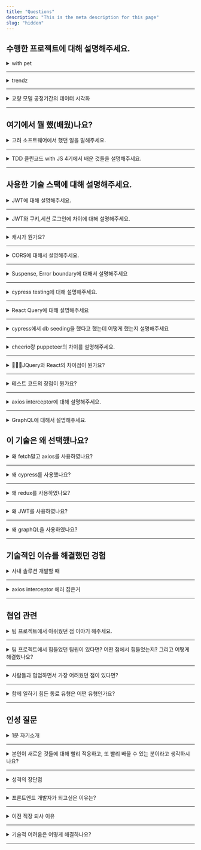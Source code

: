 ```yaml
---
title: "Questions"
description: "This is the meta description for this page"
slug: "hidden"
---
```


## 수행한 프로젝트에 대해 설명해주세요.

<details>
  <summary>with pet</summary>
  with pet 이라는 프로젝트는 반려동물과 관련된 것들을 기록할 수 있는 어플리케이션
  입니다. react-query를 이용하여 비동기 핸들링과 캐싱, prefetching을 구현하였고,
  저는 로컬로그인과 카카오 지도 api를 이용하여 근방의 동물병원을 표출하고 지도가
  움직이면 현재 위치에서 재검색하는 것을 구현하였습니다. 또한 재사용이 가능한 캘린더
  컴포넌트를 만들고 캘린더와 데이터를 바인딩하여 가계부를 구현하였고 그것을 시각화
  하였습니다.
</details>

---

<details>
  <summary>trendz</summary>
  trendz라는 사이트는 요즘 트랜트를 크롤링해서 한곳에서 표출하는 사이트입니다. 크롤링을
  위해서 cheerio, puppeeter를 사용하였고, redux를 사용하여 상태를 전역적으로 관리
  하였습니다.
</details>

---

<details>
  <summary>교량 모델 공정기간의 데이터 시각화</summary>
  간트 차트와 교량 모델을 연동하고 공정 기간을 시뮬레이션 하는 어플리케이션을 구현하였습니다.
  오른쪽에는 unity container인 교량모델을 iframe 형태로 띄우고, 왼쪽에는 간트 차트
  라이브러리를 이용하여 차트를 구현하였고, webQL을 이용하여 요청과 응답을 unity container와
  하였습니다.
</details>

---

## 여기에서 뭘 했(배웠)나요?

<details>
  <summary>고려 소프트웨어에서 했던 일을 말해주세요.</summary>
  이전 직장은 건설분야의 회사였습니다. 교량이나 건물을 모델링하는 어플리케이션을
  만드는 회사였습니다. 거기에서 저는 nodejs를 이용하여 백앤드 개발과 jQuery를 이용한
  프론트앤드 개발을 맡아서 하였습니다.
</details>

---

<details>
  <summary>TDD 클린코드 with JS 4기에서 배운 것들을 설명해주세요.</summary>이
  프로그램은 레이싱 카나 로또, 자판기와 같은 작은 어플리케이션을 구현을 하고 e2e
  testing 붙이는 것이 미션이었고, 제가 짠 코드를 코드 리뷰를 받으면서
  개선해나가는 프로그램이었습니다. 저는 개인적으로 이것을 하면서 클린한 코드와
  클린한 아키텍쳐에 대해서 남들이 짠 코드를 보고 많이 느끼게 되었고 도움이 많이
  됐다고 생각합니다.
</details>

---

## 사용한 기술 스택에 대해 설명해주세요.

<details>
  <summary>JWT에 대해 설명해주세요.</summary>
  JWT는 Json Web Token의 준말이고 인증을 처리할 할때 사용합니다. 2개의 토큰으로 jwt인증을
  구현하는데요. access token과 refresh token으로 관리를 합니다. 로그인과 동시에 access
  token과 refresh token을 발급한뒤, api를 호출 할때 header에 access token을 붙여서
  보내면 server에서 인증된 access token인지 확인 후 보호된 데이터를 클라이언트에게
  응답해줍니다.
</details>

---

<details>
  <summary>JWT와 쿠키,세션 로그인에 차이에 대해 설명해주세요.</summary>
  쿠키, 세션 로그인은 로그인 정보를 쿠키나 세션에 저장하는데 반해 JWT는 access token과
  refresh token 두 토큰을 이용하여 구현합니다.
</details>

---

<details>
  <summary>캐시가 뭔가요?</summary>
  자주 사용하는 데이터나 값을 미리 복사해 놓는 임시 장소이다. 캐시는 저장공간이 작고
  비용이 비싼 대신 빠른 성능을 제공한다
</details>

---

<details>
  <summary>CORS에 대해서 설명해주세요.</summary>
  CORS는 브라우저에서 다른 출처에서 리소스를 가져올 때 보안상 에러를 뿜는데, 이를
  허용하는 정책입니다.
</details>

---

<details>
  <summary>Suspense, Error boundary에 대해서 설명해주세요</summary>
  error boundary는 하위 컴포넌트 트리에서 자바스크립트 에러를 catch하며 에러가 난
  컴포넌트 대신 fallback UI를 보여주는 react component 입니다. suspense는 요번에
  정식 릴리즈가 되었고, 렌더링 할때 어떤 작업이 끝날때까지 잠시 다른 컴포넌트를 먼저
  렌더링 하는 것입니다. 한마디로 로딩시 보여줄 컴포넌트 입니다.
</details>

---

<details>
  <summary>cypress testing에 대해 설명해주세요.</summary>
  cypress는 e2e testing을 하는 라이브러리 입니다. e2e 테스팅은 사용자에게 직접 노출되는
  부분을 테스트 하는 기법입니다.
</details>

---

<details>
  <summary>React Query에 대해 설명해주세요</summary>
  react query는 서버 상태 관리 및 비동기 로직을 쉽게 다루게 해주는 라이브러리입니다.
  데이터 fetching, 캐싱, 동기화, 서버쪽 데이터 업데이트 등을 쉽게 할 수 있기 때문에
  사용을 해보았습니다.
</details>

---

<details>
  <summary>
    cypress에서 db seeding을 했다고 했는데 어떻게 했는지 설명해주세요
  </summary>
  lowdb를 이용해서 데이터베이스를 세팅을 해두고, 테스팅할 때 실제 api를 호출이 되면,
  그 호출을 가로채고, lowdb의 데이터가 crud 되게끔 구현을 했습니다.
</details>

---

<details>
  <summary>cheerio랑 puppeteer의 차이를 설명해주세요.</summary>
  cheerio는 정적인 화면만 크롤링 할 수 있는 라이브러리입니다. 반면에 puppeteer는
  크롬을 제어할 수 있는 라이브러리 입니다. puppeteer를 사용하면 가상의 크롬 브라우저를
  띄워 스크롤이나 스크린샷, 크롤링을 가능하게 합니다.
</details>

---

<details>
  <summary>🤔🤔🤔JQuery와 React의 차이점이 뭔가요?</summary>
  가장 큰 차이점은 DOM 조작을 어떻게 하느냐 입니다. 상태관리를 이용한 virtual dom을
  이용하고 jquery는 직접적으로 dom 조작을 합니다.
</details>

---

<details>
  <summary>테스트 코드의 장점이 뭔가요?</summary>
  작성한 코드가 의도한 대로 작동하는지 검증할 수 있고, 코드 변경시에도 사이드 이펙트를
  줄일 수 있습니다.
</details>

---

<details>
  <summary>axios interceptor에 대해 설명해주세요.</summary>
  api의 요청이나 응답을 가로채어 어떤 로직을 실행할 수 있게끔 하는 것입니다.
</details>

---

<details>
  <summary>GraphQL에 대해서 설명해주세요.</summary>
  쿼리 언어이고 클라이언트가 데이터를 서버로 부터 효율적이게 가지고 올 수 있도록
  사용합니다.
</details>

## 이 기술은 왜 선택했나요?

<details>
  <summary>왜 fetch말고 axios를 사용하였나요?</summary>
  Fetch는 404 에러나 다른 HTTP 에러 응답을 받았다고 해서 promise를 reject하지 않습니다.
  Fetch는 네트워크 장애가 발생한 경우에만 promise를 거부(reject) 합니다. 따라서 .then
  절을 사용해 수동으로 HTTP 에러를 처리해야 합니다. fetch는 JSON을 body에서 보낼때
  parsing이 필요한데 axios은 그 자체로 파싱을 해서 보내주고 http에러가 발생했을때도
  promise를 reject해서 더 편리해서 사용했습니다.
</details>

---

<details>
  <summary>왜 cypress를 사용했나요?</summary>
  e2e 테스팅을 하고싶어서 입니다. 한 테스트에 기능 전체를 커버할 수 있고 대부분 다시
  작성하지 않아도 되고 사용자가 앱을 사용하는 방식과 유사하기도하고 캔트 백이 통합테스트가
  투자 대비 얻는 것이 가장 많다고 했기 때문에 cypress를 사용하였습니다.
</details>

---

<details>
  <summary>왜 redux를 사용하였나요?</summary>
  중앙에서 상태를 관리하기 위해서 입니다.
</details>

---

<details>
  <summary>왜 JWT를 사용하였나요?</summary>
  보안에 더 좋아서
</details>

---

<details>
  <summary>왜 graphQL을 사용하였나요?</summary>
  블로그를 Gatsby로 빌드했는데 그때 GraphQL이라는 쿼리 언어를 통해 데이터를 액세스하기
  떄문에 사용하였습니다. gatsby가 graphql을 사용하는 이유는 이미지를 최적화 할 수
  있고 페이지 구축 프로세스를 단순화 시킵니다. graphql은 원하는 데이터만 가지고 올
  수 있어 overfetching을 방지할 수 있습니다.
</details>

---

## 기술적인 이슈를 해결했던 경험

<details>
  <summary>사내 솔루션 개발할 때</summary>
  사내 솔루션을 개발할 때 간트 차트를 교량 모델과 연동하고 시뮬레이션하는 기능을
  담당하여 개발하게 되었습니다. 간트 차트와 시뮬레이션 구현은 처음 해보는 것이었습니다.
  그래서 요구 사항들을 설계하고 어떤 것부터 구현해야 할지 분석했습니다. 요구사항들을
  작은 부분으로 쪼개어 순서대로 하나씩 해결해 나갔습니다. 먼저, 사용할 간트 차트
  라이브러리부터 분석했습니다. 그리고 차근차근 범위 슬라이더, 교량 모델과의 연동,
  시뮬레이션을 위한 interval 함수 등을 구글링하면서 스터디한 후 구현했습니다. <b>
    처음에는 막막했었으나 어떻게든 구현해야 한다는 마음가짐으로 개발
  </b>에 임했고 하나씩 쪼개어 구현하다 보니 결국 요구사항을 다 해결했을 뿐만 아니라
  기한이 남아 배속 기능까지 추가 구현을 하게 되었습니다.
</details>

---

<details>
  <summary>axios interceptor 에러 잡은거</summary>
  <b>원인 파악이 어려운 장애를 극복했던 경험이 있습니다.</b> jwt 인증을 구현할때
  RefreshToken과 AccessToken을 처리하기위해 axios의 interceptor를 이용했습니다. 그때
  특정된 부분이 아닌 곳에서 시간이 지나면 에러가 났었는데 도통 에러를 찾기가 굉장히
  어려웠습니다. 그래도 계속 원인을 파악하기위해 디버깅을 계속 해본 결과, 제가 달력
  데이터를 가지고 올때 이번달 가계부 데이터와 다음달 데이터, 이전달 데이터 이렇게
  동시에 3가지 api를 react-query의 prefecting으로 호출하고 있었습니다. 이것을 메세지큐를
  이용해서 토큰을 재발급 할때 큐에 호출된 api를 담아두고 새로운 토큰이 발급되면 그
  토큰을 헤더에 넣어서 다시 호출되게끔 구현을 해서 해결하게 되었습니다.
</details>

---

## 협업 관련

<details>
  <summary>팀 프로젝트에서 아쉬웠던 점 이야기 해주세요.</summary>
  소통의 부재가 가끔은 아쉬웠습니다. 프로젝트가 진행이 되고 있을 때 해당 상황이 공유가
  되지않고 일부 팀원분들만 알고 있었던 적이 종종 발생을 했었어서 커뮤니케이션의 중요성을
  다시 한번 느끼게 되었습니다.
</details>

---

<details>
  <summary>
    팀 프로젝트에서 힘들었던 팀원이 있다면? 어떤 점에서 힘들었는지? 그리고
    어떻게 해결했나요?
  </summary>
  에러가 나서 요청을 했고 제 요구사항을 반영했다고 했는데 여전이 안될때가 있었습니다.
  그럴때는 또 다시 요청을 해야하고 일을 두번 세번 해야되서 그런점이 좀 번거로웠습니다.
  보내주시기 전에 테스트 하시고 보내달라고 요청을 했습니다.
</details>

---

<details>
  <summary>사람들과 협업하면서 가장 어려웠던 점이 있다면?</summary>
  제가 타인의 감정에 대해 지나치게 생각하는 경향이 있습니다. 그래서 쓴소리도 잘 못했고,
  혹시나 제 말에 상처를 받을까봐 걱정을 하는 스타일이었습니다. 그런데 협업을 겪고
  사회생활을 하다보니 유도리있게 할 말을 하는 방법을 배웠습니다.
</details>

---

<details>
  <summary>함께 일하기 힘든 동료 유형은 어떤 유형인가요?</summary>
  감정 컨트롤이 안되는 동료가 가장 힘든 것 같습니다. 그런 동료가 있으면 회사 분위기가
  차가워지고 감정이 상하는 일과 어쩌면 고성이 오가는 일까지 발생할 수 있기 때문에
  전체적인 사무실 분위기에 악영향을 미친다고 생각합니다.
</details>

---

## 인성 질문

<details>
  <summary>1분 자기소개</summary>
  안녕하세요. 저는 프론트앤드 직무에 지원한 윤다솜입니다. 저는 이전 직장에서 JQuery와
  nodeJS를 이용하여 개발을 한 경험이 있으며 프론트앤드 개발에 관심이 생겨 react 라이브러리를
  학습하고 관련 프로젝트를 진행하였습니다. 또한 1일 1커밋을 1년 반 개월정도 지속하며
  성장지향적인 개발자가 되려고 노력하고 있습니다. 마이다스의 기술 스택과 제가 학습해온
  기술 스택이 비슷하고 성장을 지향하는 회사인 마이다스에 입사하고 싶다는 생각을 하게되어
  지원을 하게 되었습니다.
</details>

---

<details>
  <summary>
    본인이 새로운 것들에 대해 빨리 적응하고, 또 빨리 배울 수 있는 분이라고
    생각하시나요?
  </summary>
  회사에 다녔을 때 전자정부 프레임워크로 작성된 기존의 프로젝트를 수정하는 일을 맡은
  적이 있습니다. 그 당시 저는 java 언어에 대한 지식만 있었던 상황이었습니다. 그래서
  유튜브를 보며 게시판을 짜보며 전자정부 프레임워크를 학습하였고 해당 프로젝트를
  성공적으로 수정했던 경험이 있습니다.
  <br />
  또한 이전 직장은 생소했던 건설 분야였습니다. 거기에서 저는 교량의 기초 상식을 학습하고
  관련 솔루션을 개발할 때 필요한 기초 소양을 쌓으려고 노력했고 잘 적응했던 경험이
  있습니다.
</details>

---

<details>
  <summary>성격의 장단점</summary>제 장점은 꼼꼼함입니다. 개발을 하면서 길러진
  장점인데, 개발을 할때 디자이너나 다른 개발자들과 협업을 자주 하게되었고 제가
  일을 대충해서 주면 맡을 일을 대충 한다는 인식과 신뢰도가 떨어진다는 것을
  느꼈습니다. 그 뒤로 최대한 꼼꼼하게 처리해서 넘겨주려고 노력을 하였고, 이러한
  습관이 개발 뿐만아니라 제 삶에 전반에서 자리잡게 되었습니다. 제 단점은 타인의
  감정을 지나치게 생각하는 것입니다. 저와 친한 분들은 감정의 선을 알아서 제가 그
  선을 넘지 않고 편하게 지낼 수 있는데, 사회적으로 만난 사람들은 그 선을 잘
  몰라서 혹시나 상처를 줄까봐 전전긍긍 했던 경험이 있습니다. 알바를 하거나
  회사를 다니거나 사회적인 활동을 하면서 사회적으로 넘지 말아야 할 선을 정의를
  했고, 그것에 의거해서 생각하려고 노력을 하면서 타인의 감정을 지나치게 생각하지
  않게 되었습니다.
</details>

---

<details>
  <summary>프론트엔드 개발자가 되고싶은 이유는?</summary>
  프론트앤드 개발을 할때 시간 가는 줄 모르고 몰입하는 제 자신을 자주 발견했습니다.
  무언가를 만들어내고 디테일을 잡아가는 그 과정이 저에게는 굉장히 재미있었습니다.
  그래서 프론트앤드 개발자가 되기로 결심했습니다.
</details>

---

<details>
  <summary>이전 직장 퇴사 이유</summary>
  이전 직장의 도메인이 제가 관심있어 하는 도메인이 아니었기 때문에 퇴사를 결심하게
  되었습니다. 또한 이전 직장에서는 Jquery를 사용했었는데 코드리뷰도 받고 새로운 프레임워크를
  스터디를 하면서 모던한 프론트앤드 기술들을 현업에서 사용해보고 싶었습니다. 또 성장
  지향적인 개발 문화속에서 그러한 분들과 함께 발전해 나가고 싶었습니다.
</details>

---

<details>
  <summary>기술적 어려움은 어떻게 해결하나요?</summary>그 어려움을 어떻게 해결을
  할지 제가 생각할 수 있는 시나리오를 몇가지 생각해서 구글링을 하고 코드를
  적용해보면서 실마리를 찾아나가는 편입니다.
</details>

---
